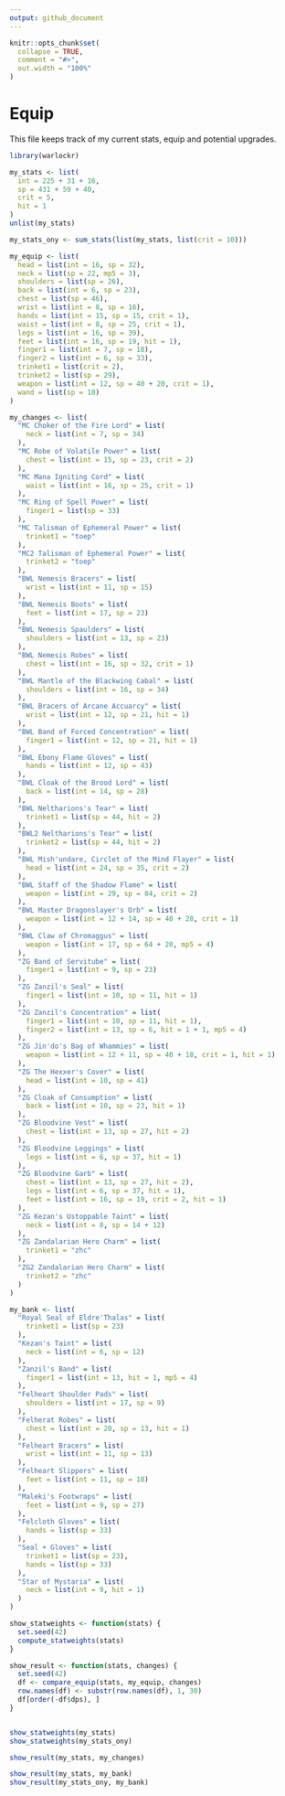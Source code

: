 ```yaml
---
output: github_document
---
```


```r
knitr::opts_chunk$set(
  collapse = TRUE,
  comment = "#>",
  out.width = "100%"
)
```

# Equip

This file keeps track of my current stats, equip and potential upgrades.

```r
library(warlockr)

my_stats <- list(
  int = 225 + 31 + 16,
  sp = 431 + 59 + 40,
  crit = 5,
  hit = 1
)
unlist(my_stats)

my_stats_ony <- sum_stats(list(my_stats, list(crit = 10)))

my_equip <- list(
  head = list(int = 16, sp = 32),
  neck = list(sp = 22, mp5 = 3),
  shoulders = list(sp = 26),
  back = list(int = 6, sp = 23),
  chest = list(sp = 46),
  wrist = list(int = 8, sp = 16),
  hands = list(int = 15, sp = 15, crit = 1),
  waist = list(int = 8, sp = 25, crit = 1),
  legs = list(int = 16, sp = 39),
  feet = list(int = 16, sp = 19, hit = 1),
  finger1 = list(int = 7, sp = 18),
  finger2 = list(int = 6, sp = 33),
  trinket1 = list(crit = 2),
  trinket2 = list(sp = 29),
  weapon = list(int = 12, sp = 40 + 20, crit = 1),
  wand = list(sp = 18)
)

my_changes <- list(
  "MC Choker of the Fire Lord" = list(
    neck = list(int = 7, sp = 34)
  ),
  "MC Robe of Volatile Power" = list(
    chest = list(int = 15, sp = 23, crit = 2)
  ),
  "MC Mana Igniting Cord" = list(
    waist = list(int = 16, sp = 25, crit = 1)
  ),
  "MC Ring of Spell Power" = list(
    finger1 = list(sp = 33)
  ),
  "MC Talisman of Ephemeral Power" = list(
    trinket1 = "toep"
  ),
  "MC2 Talisman of Ephemeral Power" = list(
    trinket2 = "toep"
  ),
  "BWL Nemesis Bracers" = list(
    wrist = list(int = 11, sp = 15)
  ),
  "BWL Nemesis Boots" = list(
    feet = list(int = 17, sp = 23)
  ),
  "BWL Nemesis Spaulders" = list(
    shoulders = list(int = 13, sp = 23)
  ),
  "BWL Nemesis Robes" = list(
    chest = list(int = 16, sp = 32, crit = 1)
  ),
  "BWL Mantle of the Blackwing Cabal" = list(
    shoulders = list(int = 16, sp = 34)
  ),
  "BWL Bracers of Arcane Accuarcy" = list(
    wrist = list(int = 12, sp = 21, hit = 1)
  ),
  "BWL Band of Forced Concentration" = list(
    finger1 = list(int = 12, sp = 21, hit = 1)
  ),
  "BWL Ebony Flame Gloves" = list(
    hands = list(int = 12, sp = 43)
  ),
  "BWL Cloak of the Brood Lord" = list(
    back = list(int = 14, sp = 28)
  ),
  "BWL Neltharions's Tear" = list(
    trinket1 = list(sp = 44, hit = 2)
  ),
  "BWL2 Neltharions's Tear" = list(
    trinket2 = list(sp = 44, hit = 2)
  ),
  "BWL Mish'undare, Circlet of the Mind Flayer" = list(
    head = list(int = 24, sp = 35, crit = 2)
  ),
  "BWL Staff of the Shadow Flame" = list(
    weapon = list(int = 29, sp = 84, crit = 2)
  ),
  "BWL Master Dragonslayer's Orb" = list(
    weapon = list(int = 12 + 14, sp = 40 + 28, crit = 1)
  ),
  "BWL Claw of Chromaggus" = list(
    weapon = list(int = 17, sp = 64 + 20, mp5 = 4)
  ),
  "ZG Band of Servitube" = list(
    finger1 = list(int = 9, sp = 23)
  ),
  "ZG Zanzil's Seal" = list(
    finger1 = list(int = 10, sp = 11, hit = 1)
  ),
  "ZG Zanzil's Concentration" = list(
    finger1 = list(int = 10, sp = 11, hit = 1),
    finger2 = list(int = 13, sp = 6, hit = 1 + 1, mp5 = 4)
  ),
  "ZG Jin'do's Bag of Whammies" = list(
    weapon = list(int = 12 + 11, sp = 40 + 18, crit = 1, hit = 1)
  ),
  "ZG The Hexxer's Cover" = list(
    head = list(int = 10, sp = 41)
  ),
  "ZG Cloak of Consumption" = list(
    back = list(int = 10, sp = 23, hit = 1)
  ),
  "ZG Bloodvine Vest" = list(
    chest = list(int = 13, sp = 27, hit = 2)
  ),
  "ZG Bloodvine Leggings" = list(
    legs = list(int = 6, sp = 37, hit = 1)
  ),
  "ZG Bloodvine Garb" = list(
    chest = list(int = 13, sp = 27, hit = 2),
    legs = list(int = 6, sp = 37, hit = 1),
    feet = list(int = 16, sp = 19, crit = 2, hit = 1)
  ),
  "ZG Kezan's Ustoppable Taint" = list(
    neck = list(int = 8, sp = 14 + 12)
  ),
  "ZG Zandalarian Hero Charm" = list(
    trinket1 = "zhc"
  ),
  "ZG2 Zandalarian Hero Charm" = list(
    trinket2 = "zhc"
  )
)

my_bank <- list(
  "Royal Seal of Eldre'Thalas" = list(
    trinket1 = list(sp = 23)
  ),
  "Kezan's Taint" = list(
    neck = list(int = 6, sp = 12)
  ),
  "Zanzil's Band" = list(
    finger1 = list(int = 13, hit = 1, mp5 = 4)
  ),
  "Felheart Shoulder Pads" = list(
    shoulders = list(int = 17, sp = 9)
  ),
  "Felherat Robes" = list(
    chest = list(int = 20, sp = 13, hit = 1)
  ),
  "Felheart Bracers" = list(
    wrist = list(int = 11, sp = 13)
  ),
  "Felheart Slippers" = list(
    feet = list(int = 11, sp = 18)
  ),
  "Maleki's Footwraps" = list(
    feet = list(int = 9, sp = 27)
  ),
  "Felcloth Gloves" = list(
    hands = list(sp = 33)
  ),
  "Seal + Gloves" = list(
    trinket1 = list(sp = 23),
    hands = list(sp = 33)
  ),
  "Star of Mystaria" = list(
    neck = list(int = 9, hit = 1)
  )
)

show_statweights <- function(stats) {
  set.seed(42)
  compute_statweights(stats)
}

show_result <- function(stats, changes) {
  set.seed(42)
  df <- compare_equip(stats, my_equip, changes)
  row.names(df) <- substr(row.names(df), 1, 30)
  df[order(-df$dps), ]
}


show_statweights(my_stats)
show_statweights(my_stats_ony)

show_result(my_stats, my_changes)

show_result(my_stats, my_bank)
show_result(my_stats_ony, my_bank)
```
